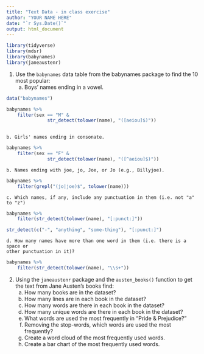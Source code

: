 ```yaml
---
title: "Text Data - in class exercise"
author: "YOUR NAME HERE"
date: "`r Sys.Date()`"
output: html_document
---
```


```r
library(tidyverse)
library(mdsr)
library(babynames)
library(janeaustenr)
```

1. Use the `babynames` data table from the babynames package to find the 10 most 
popular:
    a. Boys' names ending in a vowel.

```r
data("babynames")

babynames %>% 
    filter(sex == "M" & 
               str_detect(tolower(name), "([aeiou]$)"))
    
```

    b. Girls' names ending in consonate.

```r
babynames %>% 
    filter(sex == "F" & 
               str_detect(tolower(name), "([^aeiou]$)"))
```

    b. Names ending with joe, jo, Joe, or Jo (e.g., Billyjoe).
    
```r
babynames %>% 
    filter(grepl("(jo|joe)$", tolower(name)))
```

    c. Which names, if any, include any punctuation in them (i.e. not "a" to "z")
    
```r
babynames %>%
    filter(str_detect(tolower(name), "[:punct:]"))

str_detect(c("-", "anything", "some-thing"), "[:punct:]")
```

    d. How many names have more than one word in them (i.e. there is a space or
    other punctuation in it)?

```r
babynames %>%
    filter(str_detect(tolower(name), "\\s+"))
```

2. Using the `janeaustenr` package and the `austen_books()` function to get 
the text from Jane Austen's books find:
    a. How many books are in the dataset?
    b. How many lines are in each book in the dataset?
    c. How many words are there in each book in the dataset?
    d. How many unique words are there in each book in the dataset?
    e. What words are used the most frequently in "Pride & Prejudice?"
    f. Removing the stop-words, which words are used the most frequently?
    g. Create a word cloud of the most frequently used words.
    h. Create a bar chart of the most frequently used words. 